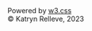 <footer className="w3-display-bottomleft w3-padding-large">
  Powered by <a href="https://www.w3schools.com/w3css/default.asp" target="_blank">w3.css</a><br />© Katryn Relleve, 2023
</footer>